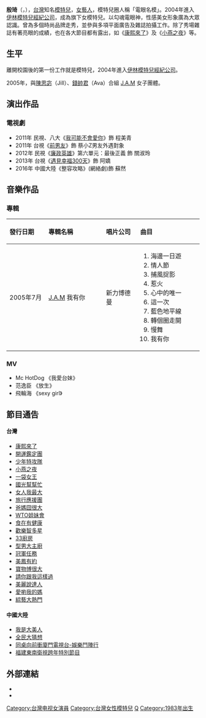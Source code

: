{{Refimprove|time=2021-02-09T06:01:21+00:00}}
{{Veil|time=2015-09-12T10:28:21+00:00}}
{{藝人
| 姓名 = 殷琦
| 類型 = 模特兒
| 圖片 = Yin Qi.jpg
| 圖片尺寸 = 
| 圖片簡介 = 
| 原名 = 
| 英文名 = Monica Yin
| 綽號 = 
| 國籍 = {{ROC}}
| 籍貫 = 
| 出生日期 = {{birth date and age|1983|12|2}}
| 出生地點 = {{TW}}
| 職業 = [[模特兒|模特兒]]
| 語言 = [[國語|國語]]
| 教育程度 = 
| 配偶 = {{marriage|張仕育|2018|}}
| 出身地 = {{TW}}
| 活躍年代 = 2004年至今
| 經紀公司 = [[伊林模特兒經紀公司|伊林娛樂]]
| 網站 = 
| imdb = 6741391
}}

'''殷琦'''（{{lang-en|Monica Yin}}，{{bd|1983年|12月2日}}），[[台灣|台灣]]知名[[模特兒|模特兒]]，[[女藝人|女藝人]]，模特兒圈人稱「電眼名模」。2004年進入[[伊林模特兒經紀公司|伊林模特兒經紀公司]]，成為旗下女模特兒。以勾魂電眼神，性感美女形象廣為大眾認識。曾為多個時尚品牌走秀，並參與多項平面廣告及雜誌拍攝工作。除了秀場雜誌有著亮眼的成績，也在各大節目都有露出，如《[[康熙來了|康熙來了]]》及《[[小燕之夜|小燕之夜]]》等。

== 生平 ==
離開校園後的第一份工作就是模特兒，2004年進入[[伊林模特兒經紀公司|伊林模特兒經紀公司]]。

2005年，與[[陳思宓|陳思宓]]（Jill）、[[錢帥君|錢帥君]]（Ava）合組 [[J.A.M|J.A.M]] 女子團體。

==演出作品==
===電視劇===
*2011年 民視、八大《[[我可能不會愛你|我可能不會愛你]]》飾 程美青
*2011年 台視《[[前男友_(台灣電視劇)|前男友]]》飾 蔡小Z男友外遇對象
*2012年 民視《[[廉政英雄|廉政英雄]]》第六單元：最後正義 飾 關淑玲
*2013年 台視《[[遇見幸福300天|遇見幸福300天]]》飾 阿嬌
*2016年 中國大陸《整容攻略》(網絡劇)飾 蘇然

==音樂作品==
===專輯===
{| class="wikitable"
!align="left" width="130px"| 發行日期
!align="left" width="225px"| 專輯名稱
!align="left" width="130px"| 唱片公司
!align="left" width="250px"| 曲目
|-
| 2005年7月
! [[J.A.M|J.A.M]] 我有你
| 新力博德曼
| 
#海邊一日遊
#情人節
#捕風捉影
#惹火
#心中的唯一
#這一次
#藍色地平線
#轉個圈走開
#慢舞
#我有你  
|}

===MV===
*Mc HotDog 《我愛台妹》
*范逸臣 《放生》
*飛輪海 《sexy girl》

==節目通告==
==== 台灣 ====
*[[康熙來了|康熙來了]]
*[[開運鑑定團|開運鑑定團]]
*[[少年特攻隊|少年特攻隊]]
*[[小燕之夜|小燕之夜]]
*[[一袋女王|一袋女王]]
*[[國光幫幫忙|國光幫幫忙]]
*[[女人我最大|女人我最大]]
*[[旅行應援團|旅行應援團]]
*[[爸媽囧很大|爸媽囧很大]]
*[[WTO姐妹會|WTO姐妹會]]
*[[食在有健康|食在有健康]]
*[[歡樂智多星|歡樂智多星]]
*[[33廚房|33廚房]]
*[[型男大主廚|型男大主廚]]
*[[冠軍任務|冠軍任務]]
*[[美鳳有約|美鳳有約]]
*[[寶物博很大|寶物博很大]]
*[[請你跟我這樣過|請你跟我這樣過]]
*[[美麗說達人|美麗說達人]]
*[[愛喲我的媽|愛喲我的媽]]
*[[綜藝大熱門|綜藝大熱門]]

==== 中國大陸 ====
*[[我是大美人|我是大美人]]
*[[全民大猜想|全民大猜想]]
*[[同桌向前衝廈門電視台-娛樂鬥陣行|同桌向前衝廈門電視台-娛樂鬥陣行]]
*[[福建東南衛視跨年特別節目|福建東南衛視跨年特別節目]]
==外部連結==
{{commons category|Monica Yin}}
*{{facebook|殷琦-monica-104539829582505|殷琦 monica}}
*{{weibo|u/1739233591}}

{{伊林娛樂|state=collapsed}}

[[Category:台灣电视女演員|Category:台灣电视女演員]]
[[Category:台灣女性模特兒|Category:台灣女性模特兒]]
[[Category:殷姓|Q]]
[[Category:1983年出生|Category:1983年出生]]